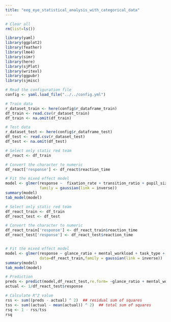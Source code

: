 ```yaml
---
title: "eeg_eye_statistical_analysis_with_categorical_data"
---
```

```r

# Clear all
rm(list=ls())

library(yaml)
library(ggplot2)
library(feather)
library(lme4)
library(simr)
library(here)
library(sjPlot)
library(writexl)
library(ggpubr)
library(sjmisc)

# Read the configuration file
config <- yaml.load_file("../../config.yml")

# Train data
r_dataset_train <- here(config$r_dataframe_train)
df_train <- read.csv(r_dataset_train)
df_train <- na.omit(df_train)

# Test data
r_dataset_test <- here(config$r_dataframe_test)
df_test <- read.csv(r_dataset_test)
df_test <- na.omit(df_test)
```


```r
# Select only static red team
df_react <- df_train

# Convert the character to numeric 
df_react['response'] <- df_react$reaction_time

# Fit the mixed effect model
model <- glmer(response ~  fixation_rate + transition_ratio + pupil_size + glance_ratio + mental_workload + high_engagement + distraction + task_type + (1 |performance_level),data = df_react, 
               family = gaussian(link = inverse))
summary(model)
tab_model(model)
```


```r
# Select only static red team
df_react_train <- df_train
df_react_test <- df_test

# Convert the character to numeric 
df_react_train['response'] <- df_react_train$reaction_time
df_react_test['response'] <- df_react_test$reaction_time


# Fit the mixed effect model
model <- glmer(response ~ glance_ratio + mental_workload + task_type + (1 |performance_level),
               data=df_react_train,family = gaussian(link = inverse))
summary(model)
tab_model(model)

# Prediction
preds <- predict(model,df_react_test,re.form= ~glance_ratio + mental_workload + task_type + (1 |performance_level))
actual <- 1/df_react_test$response

# Calculate R^2 value
rss <- sum((preds - actual) ^ 2)  ## residual sum of squares
tss <- sum((actual - mean(actual)) ^ 2)  ## total sum of squares
rsq <- 1 - rss/tss
rsq
```
